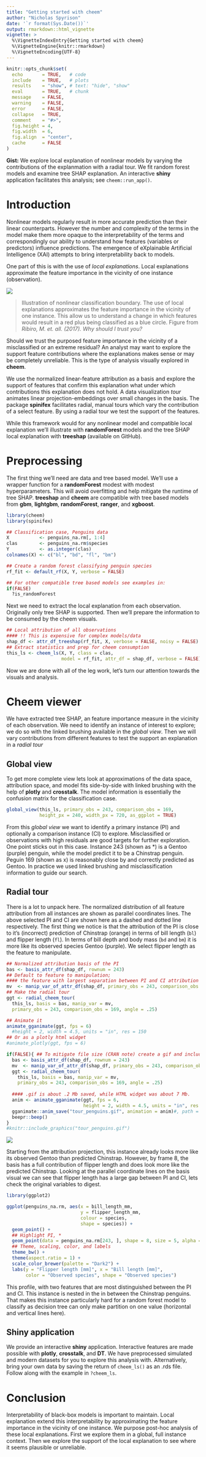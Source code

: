 ---
title: "Getting started with cheem"
author: "Nicholas Spyrison"
date: '`r format(Sys.Date())`'
output: rmarkdown::html_vignette
vignette: >
  %\VignetteIndexEntry{Getting started with cheem}
  %\VignetteEngine{knitr::rmarkdown}
  %\VignetteEncoding{UTF-8}
---
<!-- #Example vignette: 
https://github.com/njtierney/naniar/blob/master/vignettes/getting-started-w-naniar.Rmd -->
```{r setup, include = FALSE}
knitr::opts_chunk$set(
  echo       = TRUE,   # code
  include    = TRUE,   # plots
  results    = "show", # text: "hide", "show"
  eval       = TRUE,   # chunk
  message    = FALSE,
  warning    = FALSE,
  error      = FALSE,
  collapse   = TRUE,
  comment    = "#>",
  fig.height = 4,
  fig.width  = 6,
  fig.align  = "center",
  cache      = FALSE
)
```

__Gist:__ We explore local explanation of nonlinear models by varying the contributions of the explanmation with a radial tour. We fit random forest models and examine tree SHAP explanation. An interactive __shiny__ application facilitates this analysis; see `cheem::run_app()`.


# Introduction

Nonlinear models regularly result in more accurate prediction than their linear counterparts. However the number and complexity of the terms in the model make them more opaque to the interpretability of the terms and correspondingly our ability to understand how features (variables or predictors) influence predictions. The emergence of eXplainable Artificial Intelligence (XAI) attempts to bring interpretability back to models.

One part of this is with the use of _local explanations_. Local explanations approximate the feature importance in the vicinity of one instance (observation).

![](https://github.com/nspyrison/cheem/blob/main/inst/shiny_apps/cheem_initial/www/lime_nonlinear.png?raw=true)

>Illustration of nonlinear classification boundary. The use of local explanations approximates the feature importance in the vicinity of one instance. This allow us to understand a change in which features would result in a red plus being classified as a blue circle. Figure from _Ribiro, M. et. all. (2017). Why should I trust you?_


Should we trust the purposed feature importance in the vicinity of a misclassified or an extreme residual? An analyst may want to explore the support feature contributions where the explanations makes sense or may be completely unreliable. This is the type of analysis visually explored in __cheem__.

We use the normalized linear-feature attribution as a basis and explore the support of features that confirm this explanation what under which contributions this explanation does not hold. A data visualization _tour_ animates linear projection-embeddings over small changes in the basis. The package __spinifex__ facilitates radial, manual tours which vary the contribution of a select feature. By using a radial tour we test the support of the features.

While this framework would for any nonlinear model and compatible local explanation we'll illustrate with __randomForest__ models and the tree SHAP local explanation with __treeshap__ (available on GitHub).


# Preprocessing

The first thing we'll need are data and tree based model. We'll use a wrapper function for a __randomForest__ modest with modest hyperparameters. This will avoid overfitting and help mitigate the runtime of tree SHAP. __treeshap__ and __cheem__ are compatible with tree based models from __gbm__, __lightgbm__, __randomForest__, __ranger__, and __xgboost__.

```{r}
library(cheem)
library(spinifex)

## Classification case, Penguins data
X           <- penguins_na.rm[, 1:4]
clas        <- penguins_na.rm$species
Y           <- as.integer(clas)
colnames(X) <- c("bl", "bd", "fl", "bm")

## Create a random forest classifying penguin species
rf_fit <- default_rf(X, Y, verbose = FALSE)

## For other compatible tree based models see examples in:
if(FALSE)
  ?is_randomForest
```

Next we need to extract the local explanation from each observation. Originally only tree SHAP is supported. Then we'll prepare the information to be consumed by the cheem visuals.

```{r}
## Local attribution of all observations
#### !! This is expensive for complex models/data
shap_df <- attr_df_treeshap(rf_fit, X, verbose = FALSE, noisy = FALSE)
## Extract statistics and prep for cheem consumption
this_ls <- cheem_ls(X, Y, class = clas,
                    model = rf_fit, attr_df = shap_df, verbose = FALSE)
```

Now we are done with all of the leg work, let's turn our attention towards the visuals and analysis.


# Cheem viewer

We have extracted tree SHAP, an feature importance measure in the vicinity of each observation. We need to identify an instance of interest to explore; we do so with the linked brushing available in the _global view_. Then we will vary contributions from different features to test the support an explanation in a _radial tour_


## Global view

To get more complete view lets look at approximations of the data space, attribution space, and model fits side-by-side with linked brushing with the help of __plotly__ and __crosstalk__. The model information is essentially the confusion matrix for the classification case.

```{r, out.width="100%"}
global_view(this_ls, primary_obs = 243, comparison_obs = 169,
            height_px = 240, width_px = 720, as_ggplot = TRUE)
```

From this _global view_ we want to identify a primary instance (PI) and optionally a comparison instance (CI) to explore. Misclassified or observations with high residuals are good targets for further exploration. One point sticks out in this case. Instance 243 (shown as *) is a Gentoo (purple) penguin, while the model predict it to be a Chinstrap penguin. Peguin 169 (shown as x) is reasonably close by and correctly predicted as Gentoo. In practice we used linked brushing and misclassification information to guide our search.


## Radial tour

There is a lot to unpack here. The normalized distribution of all feature attribution from all instances are shown as parallel coordinates lines. The above selected PI and CI are shown here as a dashed and dotted line respectively. The first thing we notice is that the attribution of the PI is close to it's (incorrect) prediction of Chinstrap (orange) in terms of bill length (`bl`) and flipper length (`fl`). In terms of bill depth and body mass (`bd` and `bm`) it is more like its observed species Gentoo (purple). We select flipper length as the feature to manipulate.

```{r, out.width="100%", eval = FALSE}
## Normalized attribution basis of the PI
bas <- basis_attr_df(shap_df, rownum = 243)
## Default to feature to manipulation; 
#### the feature with largest separation between PI and CI attribution
mv  <- manip_var_of_attr_df(shap_df, primary_obs = 243, comparison_obs = 169)
## Make the radial tour
ggt <- radial_cheem_tour(
  this_ls, basis = bas, manip_var = mv,
  primary_obs = 243, comparison_obs = 169, angle = .25)

## Animate it
animate_gganimate(ggt, fps = 6) 
  #height = 2, width = 4.5, units = "in", res = 150
## Or as a plotly html widget
#animate_plotly(ggt, fps = 6)
```
```{r, echo=FALSE, out.width="100%"}
if(FALSE){ ## To mitigate file size (CRAN note) create a gif and include that
  bas <- basis_attr_df(shap_df, rownum = 243)
  mv  <- manip_var_of_attr_df(shap_df, primary_obs = 243, comparison_obs = 169)
  ggt <- radial_cheem_tour(
    this_ls, basis = bas, manip_var = mv,
    primary_obs = 243, comparison_obs = 169, angle = .25)
  
  #### .gif is about .2 Mb saved, while HTML widget was about 7 Mb.
  anim <- animate_gganimate(ggt, fps = 6,
                            height = 2, width = 4.5, units = "in", res = 150)
  gganimate::anim_save("tour_penguins.gif", animation = anim)#, path = "./vignettes")
  beepr::beep()
}
#knitr::include_graphics("tour_penguins.gif")
```

![](https://github.com/nspyrison/cheem/blob/main/vignettes/tour_penguins.gif?raw=true)


Starting from the attribution projection, this instance already looks more like its observed Gentoo than predicted Chinstrap. However, by frame 8, the basis has a full contribution of flipper length and does look more like the predicted Chinstrap. Looking at the parallel coordinate lines on the basis visual we can see that flipper length has a large gap between PI and CI, lets check the original variables to digest.

```{r}
library(ggplot2)

ggplot(penguins_na.rm, aes(x = bill_length_mm,
                           y = flipper_length_mm,
                           colour = species,
                           shape = species)) +
  geom_point() +
  ## Highlight PI, *
  geom_point(data = penguins_na.rm[243, ], shape = 8, size = 5, alpha = 0.8) +
  ## Theme, scaling, color, and labels
  theme_bw() +
  theme(aspect.ratio = 1) +
  scale_color_brewer(palette = "Dark2") +
  labs(y = "Flipper length [mm]", x = "Bill length [mm]", 
       color = "Observed species", shape = "Observed species")
```

This profile, with two features that are most distinguished between the PI and CI. This instance is nested in the in between the Chinstrap penguins. That makes this instance particularly hard for a random forest model to classify as decision tree can only make partition on one value (horizontal and vertical lines here).


## Shiny application

We provide an interactive __shiny__ application. Interactive features are made possible with __plotly__, __crosstalk__, and __DT__. We have preprocessed simulated and modern datasets for you to explore this analysis with. Alternatively, bring your own data by saving the return of `cheem_ls()` as an .rds file. Follow along with the example in `?cheem_ls`.


# Conclusion

Interpretability of black-box models is important to maintain. Local explanation extend this interpretability by approximating the feature importance in the vicinity of one instance. We purpose post-hoc analysis of these local explanations. First we explore them in a global, full instance context. Then we explore the support of the local explanation to see where it seems plausible or unreliable.
